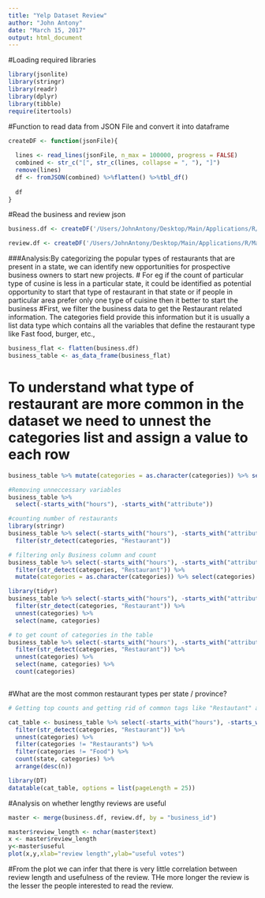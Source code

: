 ```yaml
---
title: "Yelp Dataset Review"
author: "John Antony"
date: "March 15, 2017"
output: html_document
---
```


#Loading required libraries
```r
library(jsonlite)
library(stringr)
library(readr)
library(dplyr)
library(tibble)
require(itertools)
```
#Function to read data from JSON File and convert it into dataframe
```r
createDF <- function(jsonFile){
  
  lines <- read_lines(jsonFile, n_max = 100000, progress = FALSE)
  combined <- str_c("[", str_c(lines, collapse = ", "), "]")
  remove(lines)
  df <- fromJSON(combined) %>%flatten() %>%tbl_df()
  
  df
}

```
#Read the business and review json
```r
business.df <- createDF('/Users/JohnAntony/Desktop/Main/Applications/R/MachineLearning/Yelp/yelp_dataset_challenge_round9/yelp_academic_dataset_business.json')

review.df <- createDF('/Users/JohnAntony/Desktop/Main/Applications/R/MachineLearning/Yelp/yelp_dataset_challenge_round9/yelp_academic_dataset_review.json')
```

###Analysis:By categorizing the popular types of restaurants that are present in a state, we can identify new opportunities for prospective business owners to start new projects.
# For eg if the count of particular type of cusine is less in a particular state, it could be identified as potential opportunity to start that type of restaurant  in that state or if people in particular area prefer only one type of cuisine then it better to start the business
#First, we filter the business data to get the Restaurant related information. The categories field provide this information but it is usually a list data type which contains all the variables that define the restaurant type like Fast food, burger, etc., 
```r
business_flat <- flatten(business.df)
business_table <- as_data_frame(business_flat)


```
# To understand what type of restaurant are more common in the dataset we need to unnest the categories list and assign a value to each row
```r
business_table %>% mutate(categories = as.character(categories)) %>% select(categories)

#Removing unneccessary variables
business_table %>% 
  select(-starts_with("hours"), -starts_with("attribute"))

#counting number of restaurants
library(stringr)
business_table %>% select(-starts_with("hours"), -starts_with("attribute")) %>%
  filter(str_detect(categories, "Restaurant"))

# filtering only Business column and count 
business_table %>% select(-starts_with("hours"), -starts_with("attribute")) %>%
  filter(str_detect(categories, "Restaurant")) %>%
  mutate(categories = as.character(categories)) %>% select(categories)

library(tidyr)
business_table %>% select(-starts_with("hours"), -starts_with("attribute")) %>%
  filter(str_detect(categories, "Restaurant")) %>%
  unnest(categories) %>%
  select(name, categories)

# to get count of categories in the table
business_table %>% select(-starts_with("hours"), -starts_with("attribute")) %>%
  filter(str_detect(categories, "Restaurant")) %>%
  unnest(categories) %>%
  select(name, categories) %>%
  count(categories)



```
#What are the most common restaurant types per state / province?
```r

# Getting top counts and getting rid of common tags like "Restautant" and "Food"

cat_table <- business_table %>% select(-starts_with("hours"), -starts_with("attribute")) %>%
  filter(str_detect(categories, "Restaurant")) %>%
  unnest(categories) %>%
  filter(categories != "Restaurants") %>%
  filter(categories != "Food") %>%
  count(state, categories) %>%
  arrange(desc(n))

library(DT)
datatable(cat_table, options = list(pageLength = 25))

```


#Analysis on whether lengthy reviews are useful
```r
master <- merge(business.df, review.df, by = "business_id")

master$review_length <- nchar(master$text)
x <- master$review_length
y<-master$useful
plot(x,y,xlab="review length",ylab="useful votes")

```
#From the plot we can infer that there is very little correlation between review length and usefulness of the review. THe more longer the review is the lesser the people interested to read the review. 


